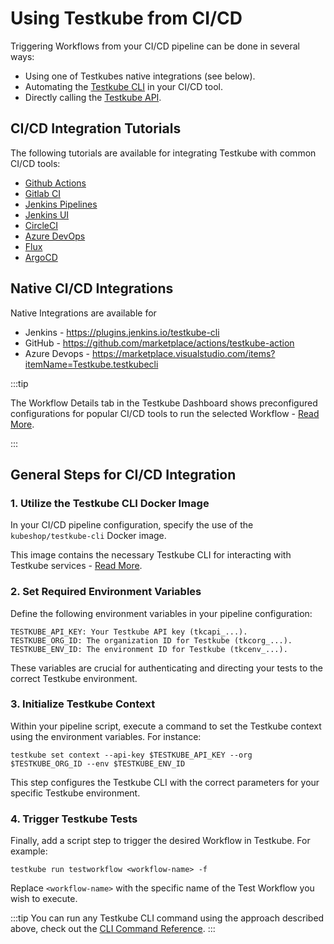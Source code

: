 
# Using Testkube from CI/CD

Triggering Workflows from your CI/CD pipeline can be done in several ways:
- Using one of Testkubes native integrations (see below).
- Automating the [Testkube CLI](/articles/cli) in your CI/CD tool.
- Directly calling the [Testkube API](/openapi/overview).

## CI/CD Integration Tutorials

The following tutorials are available for integrating Testkube with common CI/CD tools:

- [Github Actions](./github-actions.mdx)
- [Gitlab CI](./gitlab.mdx)
- [Jenkins Pipelines](./jenkins.mdx)
- [Jenkins UI](./jenkins-ui.mdx)
- [CircleCI](./circleci.mdx)
- [Azure DevOps](./azure.mdx)
- [Flux](./flux-integration.mdx)
- [ArgoCD](./argocd-integration.mdx)

## Native CI/CD Integrations

Native Integrations are available for
- Jenkins - https://plugins.jenkins.io/testkube-cli
- GitHub - https://github.com/marketplace/actions/testkube-action
- Azure Devops - https://marketplace.visualstudio.com/items?itemName=Testkube.testkubecli

:::tip

The Workflow Details tab in the Testkube Dashboard shows preconfigured configurations for popular CI/CD tools
to run the selected Workflow - [Read More](/articles/testkube-dashboard-workflow-details#cicd-integrations-tab).

:::

## General Steps for CI/CD Integration

### 1. Utilize the Testkube CLI Docker Image

In your CI/CD pipeline configuration, specify the use of the `kubeshop/testkube-cli` Docker image.

This image contains the necessary Testkube CLI for interacting with Testkube services - [Read More](/articles/testkube-cli-docker).

### 2. Set Required Environment Variables

Define the following environment variables in your pipeline configuration:

```
TESTKUBE_API_KEY: Your Testkube API key (tkcapi_...).
TESTKUBE_ORG_ID: The organization ID for Testkube (tkcorg_...).
TESTKUBE_ENV_ID: The environment ID for Testkube (tkcenv_...).
```

These variables are crucial for authenticating and directing your tests to the correct Testkube environment.

### 3. Initialize Testkube Context

Within your pipeline script, execute a command to set the Testkube context using the environment variables. For instance:

```
testkube set context --api-key $TESTKUBE_API_KEY --org $TESTKUBE_ORG_ID --env $TESTKUBE_ENV_ID
```

This step configures the Testkube CLI with the correct parameters for your specific Testkube environment.

### 4. Trigger Testkube Tests

Finally, add a script step to trigger the desired Workflow in Testkube. For example:

```
testkube run testworkflow <workflow-name> -f
```

Replace `<workflow-name>` with the specific name of the Test Workflow you wish to execute.

:::tip
You can run any Testkube CLI command using the approach described above, check out the [CLI Command Reference](/cli/testkube).
:::
